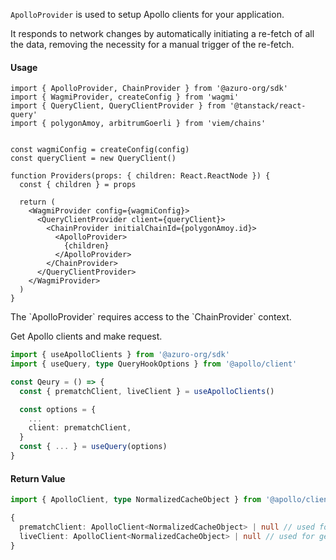 
`ApolloProvider` is used to setup Apollo clients for your application.

It responds to network changes by automatically initiating a re-fetch of all the data, removing the necessity for a manual trigger of the re-fetch.

#### Usage

```tsx {1, 17, 19}
import { ApolloProvider, ChainProvider } from '@azuro-org/sdk'
import { WagmiProvider, createConfig } from 'wagmi'
import { QueryClient, QueryClientProvider } from '@tanstack/react-query'
import { polygonAmoy, arbitrumGoerli } from 'viem/chains'


const wagmiConfig = createConfig(config)
const queryClient = new QueryClient() 

function Providers(props: { children: React.ReactNode }) {
  const { children } = props

  return (
    <WagmiProvider config={wagmiConfig}>
      <QueryClientProvider client={queryClient}> 
        <ChainProvider initialChainId={polygonAmoy.id}>
          <ApolloProvider>
            {children}
          </ApolloProvider>
        </ChainProvider>
      </QueryClientProvider>
    </WagmiProvider>
  )
}
```

<Callout type="warning">
  The `ApolloProvider` requires access to the `ChainProvider` context.
</Callout>

Get Apollo clients and make request.

```ts {1, 5}
import { useApolloClients } from '@azuro-org/sdk'
import { useQuery, type QueryHookOptions } from '@apollo/client'

const Qeury = () => {
  const { prematchClient, liveClient } = useApolloClients()

  const options = {
    ...
    client: prematchClient,
  }
  const { ... } = useQuery(options)
}
```

#### Return Value

```ts
import { ApolloClient, type NormalizedCacheObject } from '@apollo/client'

{
  prematchClient: ApolloClient<NormalizedCacheObject> | null // used for getting pre-match data
  liveClient: ApolloClient<NormalizedCacheObject> | null // used for getting live data
}
```
